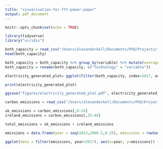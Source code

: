 ```yaml
---
title: "visualisation-for-ftt-power-paper"
output: pdf_document
---
```


```r
knitr::opts_chunk$set(echo = TRUE)
```



```r
library(tidyverse)
library("viridis")
```

```r
both_capacity = read_csv("/Users/alexanderkell/Documents/PhD/Projects/17-ftt-power-reinforcement/notebooks/data/processed/both_capacity_long.csv")
head(both_capacity)
```

```r
both_capacity = both_capacity %>% group_by(variable) %>% mutate(average_contributed = sum(value_both))
both_capacity = rename(both_capacity, c("Technology" = "variable"))
```

```r
electricity_generated_plot= ggplot(filter(both_capacity, index>2017, average_contributed> 500000), aes(x=index, y=value_both, color=Technology)) + geom_line(size=1) + theme_classic() + theme(text = element_text(size=27)) + xlab("Year") + ylab("Electricity Produced by Technology (GWh)") 

print(electricity_generated_plot)

ggsave("figures/electricity_generated_plot.pdf", electricity_generated_plot, dpi=1000, width = 30, height = 20, units = "cm")

```


```r
carbon_emissions = read_csv("/Users/alexanderkell/Documents/PhD/Projects/17-ftt-power-reinforcement/data/outputs/carbon_emissions.csv")

uk_emissions = carbon_emissions[,0:24]
ireland_emissions = carbon_emissions[,25:48]

total_emissions = uk_emissions + ireland_emissions

emissions = data.frame(year = seq(2013,2060.5,0.25), emissions = rowSums(total_emissions))
```

```r
ggplot(data = filter(emissions, year>2017), aes(x=year, y=emissions)) + geom_line() + theme_classic() + theme(text = element_text(size=27)) + xlab("Year") + ylab("Emissions of CO2 during (Mt/y)")
```

